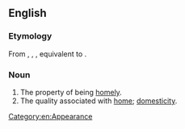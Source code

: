 ==English==

===Etymology===
From {{inh|en|enm|homlynesse}}, {{m|enm|homelynesse}}, {{m|enm|hamelynes}}, equivalent to {{suffix|en|homely|ness}}.

===Noun===
{{en-noun|~}}

# The property of being [[homely]].
# The quality associated with [[home]]; [[domesticity]].

[[Category:en:Appearance]]